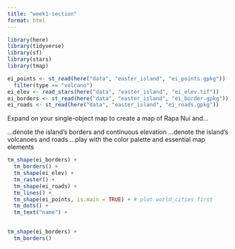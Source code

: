 ```yaml
---
title: "week1-section"
format: html
---
```


```r
library(here)
library(tidyverse)
library(sf)
library(stars)
library(tmap)
```
```r
ei_points <- st_read(here("data", "easter_island", "ei_points.gpkg")) |> 
  filter(type == "volcano")
ei_elev <- read_stars(here("data", "easter_island", "ei_elev.tif"))
ei_borders <- st_read(here("data", "easter_island", "ei_border.gpkg"))
ei_roads <- st_read(here("data", "easter_island", "ei_roads.gpkg"))
```

Expand on your single-object map to create a map of Rapa Nui and…

…denote the island’s borders and continuous elevation
…denote the island’s volcanoes and roads
…play with the color palette and essential map elements
```r
tm_shape(ei_borders) +
  tm_borders() +
  tm_shape(ei_elev) +
  tm_raster() +
  tm_shape(ei_roads) +
  tm_lines() +
  tm_shape(ei_points, is.main = TRUE) + # plot world_cities first
  tm_dots() +
  tm_text("name") +
  
```

```r
tm_shape(ei_borders) +
  tm_borders()
```

